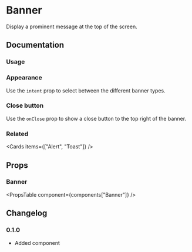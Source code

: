 
# Banner

Display a prominent message at the top of the screen.

## Documentation

### Usage

<Demo component={Usage} />

### Appearance

Use the `intent` prop to select between the different banner types.

<Demo component={AppearanceUsage} />

### Close button

Use the `onClose` prop to show a close button to the top right of the banner.

<Demo component={CloseUsage} />

### Related

<Cards items={["Alert", "Toast"]} />

## Props

### Banner

<PropsTable component={components["Banner"]} />

## Changelog

### 0.1.0

- Added component
